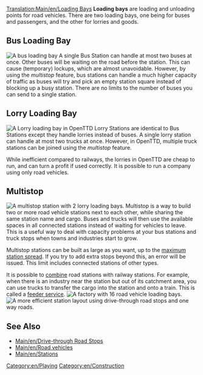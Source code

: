 [[Translation:Main/en/Loading Bays]]{{en/-}}
'''Loading bays''' are loading and unloading points for road vehicles. There are two loading bays, one being for buses and passengers, and the other for lorries and goods.

==Bus Loading Bay==
[[File:en/Busstation.png|right|frame|A bus loading bay]]
A single Bus Station can handle at most two buses at once. Other buses will be waiting on the road before the station. This can cause (temporary) lockups, which are almost unavoidable. However, by using the ''multistop'' feature, bus stations can handle a much higher capacity of traffic as buses will try and pick an empty station square instead of blocking up a busy station. There are no limits to the number of buses you can send to a single station.

==Lorry Loading Bay==
[[File:en/Lorrystation.png|right|frame|A Lorry loading bay in OpenTTD]]
Lorry Stations are identical to Bus Stations except they handle lorries instead of buses. A single lorry station can handle at most two trucks at once. However, in OpenTTD, multiple truck stations can be joined using the ''multistop'' feature.

While inefficient compared to railways, the lorries in OpenTTD are cheap to run, and can turn a profit if used correctly. It is possible to run a company using only road vehicles.

==Multistop==
[[File:en/Multistop2ry.png|frame|A multistop station with 2 lorry loading bays.]]
Multistop is a way to build two or more road vehicle stations next to each other, while sharing the same station name and cargo. Buses and trucks will then use the available spaces in all connected stations instead of waiting for vehicles to leave.  This is a useful way to deal with capacity problems at your bus stations and truck stops when towns and industries start to grow.

Multistop stations can be built as large as you want, up to the [[Main/en/Advanced Settings/Stations#Max station spread|maximum station spread]]. If you try to add extra stops beyond this, an error will be issued.  This limit includes connected stations of other types.

It is possible to [[Main/en/Stations#Combining stations|combine]] road stations with railway stations. For example, when there is an industry near the station but out of its catchment area, you can use trucks to transfer the cargo into the station and onto a train.  This is called a [[Main/en/Feeder service|feeder service]].
[[File:en/Roadvehicle16stations.png|frame|A factory with 16 road vehicle loading bays.]]
[[File:en/Roadvehiclerorostation.png|frame|A more efficient station layout using [[Drive-through_Road_Stops|drive-through road stops]] and [[Main/en/Roadway construction#Building one-way roads|one way roads]].]]

==See Also==
* [[Main/en/Drive-through Road Stops]]
*[[Main/en/Road vehicles]]
*[[Main/en/Stations]]

[[Category:en/Playing]]
[[Category:en/Construction]]